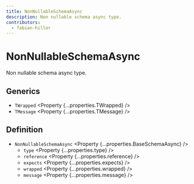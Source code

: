 ```yaml
---
title: NonNullableSchemaAsync
description: Non nullable schema async type.
contributors:
  - fabian-hiller
---
```



# NonNullableSchemaAsync

Non nullable schema async type.

## Generics

- `TWrapped` <Property {...properties.TWrapped} />
- `TMessage` <Property {...properties.TMessage} />

## Definition

- `NonNullableSchemaAsync` <Property {...properties.BaseSchemaAsync} />
  - `type` <Property {...properties.type} />
  - `reference` <Property {...properties.reference} />
  - `expects` <Property {...properties.expects} />
  - `wrapped` <Property {...properties.wrapped} />
  - `message` <Property {...properties.message} />
